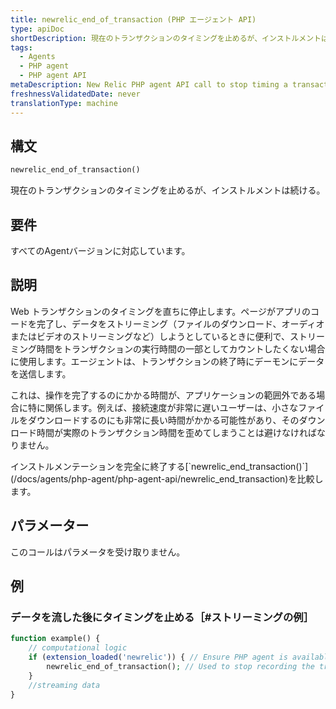 ```yaml
---
title: newrelic_end_of_transaction (PHP エージェント API)
type: apiDoc
shortDescription: 現在のトランザクションのタイミングを止めるが、インストルメントは続ける。
tags:
  - Agents
  - PHP agent
  - PHP agent API
metaDescription: New Relic PHP agent API call to stop timing a transaction (but continue instrumenting it). Useful for streamed data.
freshnessValidatedDate: never
translationType: machine
---
```


## 構文

```php
newrelic_end_of_transaction()
```

現在のトランザクションのタイミングを止めるが、インストルメントは続ける。

## 要件

すべてのAgentバージョンに対応しています。

## 説明

Web トランザクションのタイミングを直ちに停止します。ページがアプリのコードを完了し、データをストリーミング（ファイルのダウンロード、オーディオまたはビデオのストリーミングなど）しようとしているときに便利で、ストリーミング時間をトランザクションの実行時間の一部としてカウントしたくない場合に使用します。エージェントは、トランザクションの終了時にデーモンにデータを送信します。

これは、操作を完了するのにかかる時間が、アプリケーションの範囲外である場合に特に関係します。例えば、接続速度が非常に遅いユーザーは、小さなファイルをダウンロードするのにも非常に長い時間がかかる可能性があり、そのダウンロード時間が実際のトランザクション時間を歪めてしまうことは避けなければなりません。

<Callout variant="tip">
  インストルメンテーションを完全に終了する[`newrelic_end_transaction()`](/docs/agents/php-agent/php-agent-api/newrelic_end_transaction)を比較します。
</Callout>

## パラメーター

このコールはパラメータを受け取りません。

## 例

### データを流した後にタイミングを止める［#ストリーミングの例］

```php
function example() { 
    // computational logic
    if (extension_loaded('newrelic')) { // Ensure PHP agent is available
        newrelic_end_of_transaction(); // Used to stop recording the transaction after computing for the transaction is complete, typically when streaming data 
    }
    //streaming data
}
```
